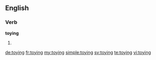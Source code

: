 ==English==

===Verb===
'''toying'''

# {{present participle of|toy}}

[[de:toying]]
[[fr:toying]]
[[my:toying]]
[[simple:toying]]
[[sv:toying]]
[[te:toying]]
[[vi:toying]]